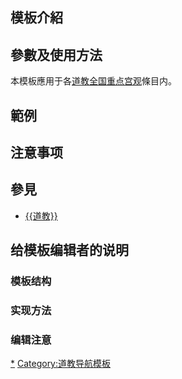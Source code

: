 <includeonly><!-- 在這裡加入模板的保護標識 --></includeonly><noinclude>{{Documentation subpage}}</noinclude>
<!-- 在本行下編輯模板說明 -->
== 模板介紹 ==

== 參數及使用方法 ==
本模板應用于各[[道教全国重点宫观]]條目内。
== 範例 ==

== 注意事项 ==

== 參見 ==
*[[Template:道教|<nowiki>{{道教}}</nowiki>]]

== 给模板编辑者的说明 ==
=== 模板结构 ===
=== 实现方法 ===
=== 编辑注意 ===

<includeonly>
<!-- 本行下加入模板的分類 -->
[[Category:道教全国重点宫观|*]]
[[Category:道教导航模板]]
</includeonly>